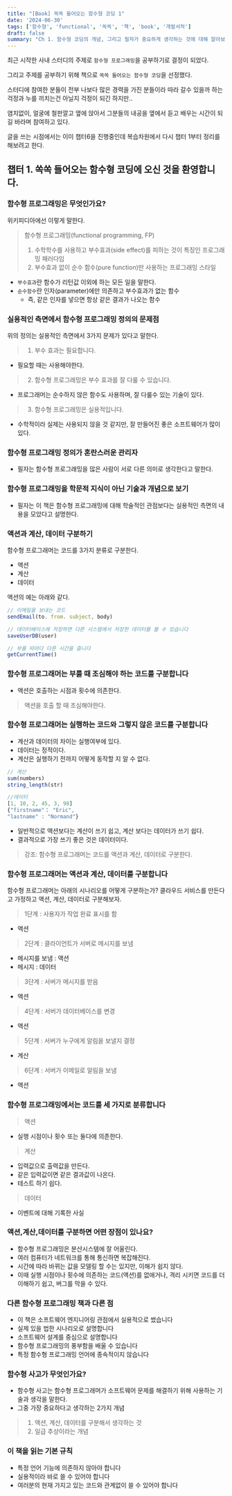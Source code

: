 ```yaml
---
title: "[Book] 쏙쏙 들어오는 함수형 코딩 1"
date: '2024-06-30'
tags: ['함수형', 'functional', '쏙쏙', '책', 'book', '개발서적']
draft: false
summary: "Ch 1. 함수형 코딩의 개념, 그리고 필자가 중요하게 생각하는 것에 대해 알아보자"
---
```


최근 시작한 사내 스터디의 주제로 `함수형 프로그래밍`을 공부하기로 결정이 되었다.

그리고 주제를 공부하기 위해 책으로 `쏙쏙 들어오는 함수형 코딩`을 선정했다.

스터디에 참여한 분들이 전부 나보다 많은 경력을 가진 분들이라 따라 갈수 있을까 하는 걱정과 누를 끼치는건 아닐지 걱정이 되긴 하지만..

염치없이, 얼굴에 철판깔고 옆에 앉아서 그분들의 내공을 옆에서 듣고 배우는 시간이 되길 바라며 참여하고 있다.

글을 쓰는 시점에서는 이미 챕터6을 진행중인데 복습차원에서 다시 챕터 1부터 정리를 해보려고 한다.

## 챕터 1. 쏙쏙 들어오는 함수형 코딩에 오신 것을 환영합니다.

### 함수형 프로그래밍은 무엇인가요?

위키피디아에선 이렇게 말한다.

> 함수형 프로그래밍(functional programming, FP)
>1. 수학학수를 사용하고 부수효과(side effect)를 피하는 것이 특징인 프로그래밍 패러다임
>2. 부수효과 없이 순수 함수(pure function)만 사용하는 프로그래밍 스타일

- `부수효과`란 함수가 리턴값 이외에 하는 모든 일을 말한다.
- `순수함수`란 인자(parameter)에만 의존하고 부수효과가 없는 함수
  - 즉, 같은 인자를 넣으면 항상 같은 결과가 나오는 함수

### 실용적인 측면에서 함수형 프로그래밍 정의의 문제점

위의 정의는 실용적인 측면에서 3가지 문제가 있다고 말한다.

> 1. 부수 효과는 필요합니다. 
- 필요할 때는 사용해야한다.

> 2. 함수형 프로그래밍은 부수 효과를 잘 다룰 수 있습니다.
- 프로그래머는 순수하지 않은 함수도 사용하며, 잘 다룰수 있는 기술이 있다.

> 3. 함수형 프로그래밍은 실용적입니다.
- 수학적이라 실제는 사용되지 않을 것 같지만, 잘 만들어진 좋은 소프트웨어가 많이 있다.

### 함수형 프로그래밍 정의가 혼란스러운 관리자
- 필자는 함수형 프로그래밍을 많은 사람이 서로 다른 의미로 생각한다고 말한다.

### 함수형 프로그래밍을 학문적 지식이 아닌 기술과 개념으로 보기 
- 필자는 이 책은 함수형 프로그래밍에 대해 학술적인 관점보다는 실용적인 측면의 내용을 모았다고 설명한다.

### 액션과 계산, 데이터 구분하기 

함수형 프로그래머는 코드를 3가지 분류로 구분한다.
- 액션
- 계산
- 데이터

액션의 예는 아래와 같다.

```js
// 이메일을 보내는 코드
sendEmail(to. from. subject, body)

// 데이터베이스에 저장하면 다른 시스템에서 저장한 데이터를 볼 수 있습니다
saveUserDB(user)

// 부를 따마다 다른 시간을 줍니다
getCurrentTime()
```

### 함수형 프로그래머는 부를 때 조심해야 하는 코드를 구분합니다 
- 액션은 호출하는 시점과 횟수에 의존한다.
> 액션을 호출 할 때 조심해야한다.


### 함수형 프로그래머는 실행하는 코드와 그렇지 않은 코드를 구분합니다
- 계산과 데이터의 차이는 실행여부에 있다.
- 데이터는 정적이다.
- 계산은 실행하기 전까지 어떻게 동작할 지 알 수 없다.

```js
// 계산
sum(numbers)
string_length(str)
```

```js
//데이터
[1, 10, 2, 45, 3, 98]
{"firstname"： "Eric",
"lastname" : "Normand"}
```

- 일반적으로 액션보다는 계산이 쓰기 쉽고, 계산 보다는 데이터가 쓰기 쉽다.
- 결과적으로 가장 쓰기 좋은 것은 데이터이다.

> 강조: 함수형 프로그래머는 코드를 액션과 계산, 데이터로 구분한다.

### 함수형 프로그래머는 액션과 계산, 데이터를 구분합니다

함수형 프로그래머는 아래의 시나리오를 어떻게 구분하는가?
클라우드 서비스를 만든다고 가정하고 액션, 계산, 데이터로 구분해보자.

>1단계 : 사용자가 작업 완료 표시를 함 
- 액션
>2단계 : 클라이언트가 서버로 메시지를 보냄
- 메시지를 보냄 : 액션
- 메시지 : 데이터
>3단계 : 서버가 메시지를 받음
- 액션
>4단계 : 서버가 데이터베이스를 변경
- 액션
>5단계 : 서버가 누구에게 알림을 보낼지 결정
- 계산
>6단계 : 서버가 이메일로 알림을 보냄
- 액션

### 함수형 프로그래밍에서는 코드를 세 가지로 분류합니다

> 액션
- 실행 시점이나 횟수 또는 둘다에 의존한다.

> 계산
- 입력값으로 출력값을 만든다.
- 같은 입력값이면 같은 결과값이 나온다.
- 테스트 하기 쉽다.

> 데이터 
- 이벤트에 대해 기록한 사실


### 액션,계산,데이터를 구분하면 어떤 장점이 있나요? 
- 함수형 프로그래밍은 분산시스템에 잘 어울린다.
- 여러 컴퓨터가 네트워크를 통해 통신하면 복잡해진다.
- 시간에 따라 바뀌는 값을 모델링 할 수는 있지만, 이해가 쉽지 않다.
- 이때 실행 시점이나 횟수에 의존하는 코드(액션)를 없애거나, 격리 시키면 코드를 더 이해하기 쉽고, 버그를 막을 수 있다.

### 다른 함수형 프로그래밍 책과 다른 점
- 이 책은 소프트웨어 엔지니어링 관점에서 실용적으로 썼습니다
- 실제 있을 법한 시나리오로 설명합니다
- 소프트웨어 설계를 중심으로 설명합니다
- 함수형 프로그래밍의 풍부함을 배울 수 있습니다
- 특정 함수형 프로그래밍 언어에 종속적이지 않습니다

### 함수형 사고가 무엇인가요? 
- 함수형 사고는 함수형 프로그래머가 소프트웨어 문제를 해결하기 위해 사용하는 기술과 생각을 말한다.
- 그중 가장 중요하다고 생각하는 2가지 개념
> 1. 액션, 계산, 데이터를 구분해서 생각하는 것
> 2. 일급 추상이라는 개념


### 이 책을 읽는 기본 규칙
- 특정 언어 기능에 의존하지 않아야 합니다
- 실용적이라 바로 쓸 수 있어야 합니다
- 여러분의 현재 가지고 있는 코드와 관계없이 쓸 수 있어야 합니다



